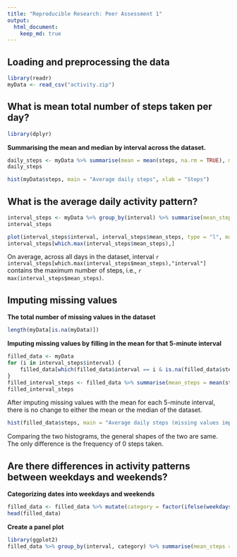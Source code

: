 ```yaml
---
title: "Reproducible Research: Peer Assessment 1"
output: 
  html_document:
    keep_md: true
---
```



## Loading and preprocessing the data
```r
library(readr)
myData <- read_csv("activity.zip")
```



## What is mean total number of steps taken per day?
```r
library(dplyr)
```

**Summarising the mean and median by interval across the dataset.**
```r
daily_steps <- myData %>% summarise(mean = mean(steps, na.rm = TRUE), median = median(steps, na.rm = TRUE))
daily_steps
```

```r
hist(myData$steps, main = "Average daily steps", xlab = "Steps")
```





## What is the average daily activity pattern?
```r
interval_steps <- myData %>% group_by(interval) %>% summarise(mean_steps = mean(steps, na.rm = TRUE))
interval_steps
```

``` r
plot(interval_steps$interval, interval_steps$mean_steps, type = "l", main = "Average steps breakdown", xlab = "Interval", ylab = "Average number of steps")
interval_steps[which.max(interval_steps$mean_steps),]
```
On average, across all days in the dataset, interval `r interval_steps[which.max(interval_steps$mean_steps),"interval"]` contains the maximum number of steps, i.e., `r max(interval_steps$mean_steps)`.


## Imputing missing values
**The total number of missing values in the dataset**
```r
length(myData[is.na(myData)])
```

**Imputing missing values by filling in the mean for that 5-minute interval**
```r
filled_data <- myData
for (i in interval_steps$interval) {
    filled_data[which(filled_data$interval == i & is.na(filled_data$steps)), "steps"] <- interval_steps[which(interval_steps$interval == i), "mean_steps"]
}
filled_interval_steps <- filled_data %>% summarise(mean_steps = mean(steps), median_steps = median(steps))
filled_interval_steps
```
After imputing missing values with the mean for each 5-minute interval, there is no change to either the mean or the median of the dataset.


```r
hist(filled_data$steps, main = "Average daily steps (missing values imputed)", xlab = "Steps")
```

Comparing the two histograms, the general shapes of the two are same. The only difference is the frequency of 0 steps taken.


## Are there differences in activity patterns between weekdays and weekends?
**Categorizing dates into weekdays and weekends**
```r
filled_data <- filled_data %>% mutate(category = factor(ifelse(weekdays(date) %in% c("Saturday", "Sunday"), "weekends", "weekdays")))
head(filled_data)
```

**Create a panel plot**
```r
library(ggplot2)
filled_data %>% group_by(interval, category) %>% summarise(mean_steps = mean(steps)) %>% ggplot(aes(x = interval, y = mean_steps)) + geom_line() + facet_wrap(facets = vars(category), nrow = 2) + theme_light() + ylab("Average number of steps") + ggtitle("Average number of steps by weekdays/weekends", subtitle = "Missing data imputed") +  theme(plot.title = element_text(hjust = 0.5), plot.subtitle = element_text(hjust = 0.5))
```


